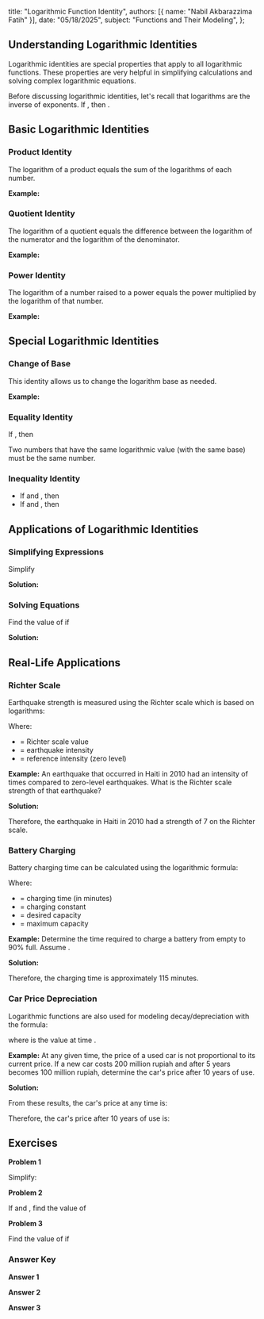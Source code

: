   title: "Logarithmic Function Identity",
  authors: [{ name: "Nabil Akbarazzima Fatih" }],
  date: "05/18/2025",
  subject: "Functions and Their Modeling",
};

## Understanding Logarithmic Identities

Logarithmic identities are special properties that apply to all logarithmic functions. These properties are very helpful in simplifying calculations and solving complex logarithmic equations.

Before discussing logarithmic identities, let's recall that logarithms are the inverse of exponents. If <InlineMath math="b^x = a" />, then <InlineMath math="^b\log a = x" />.

## Basic Logarithmic Identities

### Product Identity

<BlockMath math="^b\log(MN) = {^b\log M} + {^b\log N}" />

The logarithm of a product equals the sum of the logarithms of each number.

**Example:**

<BlockMath math="^2\log(8 \times 4) = {^2\log 8} + {^2\log 4} = 3 + 2 = 5" />

### Quotient Identity

<BlockMath math="^b\log\left(\frac{M}{N}\right) = {^b\log M} - {^b\log N}" />

The logarithm of a quotient equals the difference between the logarithm of the numerator and the logarithm of the denominator.

**Example:**

<BlockMath math="^3\log\left(\frac{81}{9}\right) = {^3\log 81} - {^3\log 9} = 4 - 2 = 2" />

### Power Identity

<BlockMath math="^b\log(M^p) = p \cdot {^b\log M}" />

The logarithm of a number raised to a power equals the power multiplied by the logarithm of that number.

**Example:**

<BlockMath math="^2\log(4^3) = 3 \cdot {^2\log 4} = 3 \times 2 = 6" />

## Special Logarithmic Identities

### Change of Base

<BlockMath math="^b\log M = \frac{^a\log M}{^a\log b}" />

This identity allows us to change the logarithm base as needed.

**Example:**

<BlockMath math="^3\log 9 = \frac{^{10}\log 9}{^{10}\log 3} = \frac{0.954}{0.477} = 2" />

### Equality Identity

If <InlineMath math="^b\log M = {^b\log N}" />, then <InlineMath math="M = N" />

Two numbers that have the same logarithmic value (with the same base) must be the same number.

### Inequality Identity

- If <InlineMath math="b > 1" /> and <InlineMath math="^b\log M < {^b\log N}" />, then <InlineMath math="M < N" />
- If <InlineMath math="0 < b < 1" /> and <InlineMath math="^b\log M < {^b\log N}" />, then <InlineMath math="M > N" />

## Applications of Logarithmic Identities

### Simplifying Expressions

Simplify <InlineMath math="^2\log 32 + {^2\log 8} - {^2\log 4}" />

**Solution:**

<div className="flex flex-col gap-4">
  <BlockMath math="^2\log 32 + {^2\log 8} - {^2\log 4}" />
  <BlockMath math="= {^2\log(32 \times 8)} - {^2\log 4}" />
  <BlockMath math="= {^2\log 256} - {^2\log 4}" />
  <BlockMath math="= {^2\log\left(\frac{256}{4}\right)}" />
  <BlockMath math="= {^2\log 64} = 6" />
</div>

### Solving Equations

Find the value of <InlineMath math="x" /> if <InlineMath math="^3\log x + {^3\log 9} = {^3\log 81}" />

**Solution:**

<div className="flex flex-col gap-4">
  <BlockMath math="^3\log x + {^3\log 9} = {^3\log 81}" />
  <BlockMath math="^3\log(x \times 9) = {^3\log 81}" />
  <BlockMath math="x \times 9 = 81" />
  <BlockMath math="x = \frac{81}{9} = 9" />
</div>

## Real-Life Applications

### Richter Scale

Earthquake strength is measured using the Richter scale which is based on logarithms:

<BlockMath math="R = \log\left(\frac{I}{I_0}\right)" />

Where:

- <InlineMath math="R" /> = Richter scale value
- <InlineMath math="I" /> = earthquake intensity
- <InlineMath math="I_0" /> = reference intensity (zero level)

**Example:** An earthquake that occurred in Haiti in 2010 had an intensity of <InlineMath math="10^7" /> times compared to zero-level earthquakes. What is the Richter scale strength of that earthquake?

**Solution:**

<div className="flex flex-col gap-4">
  <BlockMath math="R = \log\left(\frac{I}{I_0}\right)" />
  <BlockMath math="= \log\left(\frac{10^7 I_0}{I_0}\right)" />
  <BlockMath math="= \log(10^7)" />
  <BlockMath math="= 7" />
</div>

Therefore, the earthquake in Haiti in 2010 had a strength of 7 on the Richter scale.

### Battery Charging

Battery charging time can be calculated using the logarithmic formula:

<BlockMath math="t = -\frac{1}{k}\ln\left(1 - \frac{C}{C_0}\right)" />

Where:

- <InlineMath math="t" /> = charging time (in minutes)
- <InlineMath math="k" /> = charging constant
- <InlineMath math="C" /> = desired capacity
- <InlineMath math="C_0" /> = maximum capacity

**Example:** Determine the time required to charge a battery from empty to 90% full. Assume <InlineMath math="k = 0.02" />.

**Solution:**

<div className="flex flex-col gap-4">
  <BlockMath math="t = -\frac{1}{k}\ln\left(1 - \frac{C}{C_0}\right)" />
  <BlockMath math="= -\frac{1}{0.02}\ln\left(1 - \frac{0.9C_0}{C_0}\right)" />
  <BlockMath math="= -50\ln(1 - 0.9)" />
  <BlockMath math="= -50\ln(0.1)" />
  <BlockMath math="\approx 115.13" />
</div>

Therefore, the charging time is approximately 115 minutes.

### Car Price Depreciation

Logarithmic functions are also used for modeling decay/depreciation with the formula:

<BlockMath math="H(t) = ce^{kt}" />

where <InlineMath math="H(t)" /> is the value at time <InlineMath math="t" />.

**Example:** At any given time, the price of a used car is not proportional to its current price. If a new car costs 200 million rupiah and after 5 years becomes 100 million rupiah, determine the car's price after 10 years of use.

**Solution:**

<div className="flex flex-col gap-4">
  <BlockMath math="H(0) = 200 \text{ million, so } 200 = ce^0 = c" />
  <BlockMath math="H(5) = 100 \text{ million, so } 100 = 200e^{5k}" />
  <BlockMath math="e^{5k} = \frac{1}{2} \text{, therefore } 5k = \ln\left(\frac{1}{2}\right)" />
  <BlockMath math="k = \frac{1}{5}\ln\left(\frac{1}{2}\right) = -0.1386" />
</div>

From these results, the car's price at any time <InlineMath math="t" /> is:

<BlockMath math="H(t) = 200e^{-0.1386t}" />

Therefore, the car's price after 10 years of use is:

<BlockMath math="H(10) = 200e^{-0.1386(10)} = 200e^{-1.386} \approx 50 \text{ million rupiah}" />

## Exercises

**Problem 1**

Simplify: <InlineMath math="^5\log 125 + {^5\log 25} - {^5\log 5}" />

**Problem 2**

If <InlineMath math="^2\log x = 3" /> and <InlineMath math="^2\log y = 5" />, find the value of <InlineMath math="^2\log(xy)" />

**Problem 3**

Find the value of <InlineMath math="x" /> if <InlineMath math="^4\log(x-1) = {^4\log 16} - {^4\log 2}" />

### Answer Key

**Answer 1**

<div className="flex flex-col gap-4">
  <BlockMath math="^5\log 125 + {^5\log 25} - {^5\log 5}" />
  <BlockMath math="= 3 + 2 - 1 = 4" />
</div>

**Answer 2**

<div className="flex flex-col gap-4">
  <BlockMath math="^2\log(xy) = {^2\log x} + {^2\log y}" />
  <BlockMath math="= 3 + 5 = 8" />
</div>

**Answer 3**

<div className="flex flex-col gap-4">
  <BlockMath math="^4\log(x-1) = {^4\log 16} - {^4\log 2}" />
  <BlockMath math="^4\log(x-1) = {^4\log\left(\frac{16}{2}\right)}" />
  <BlockMath math="^4\log(x-1) = {^4\log 8}" />
  <BlockMath math="x - 1 = 8" />
  <BlockMath math="x = 9" />
</div>
